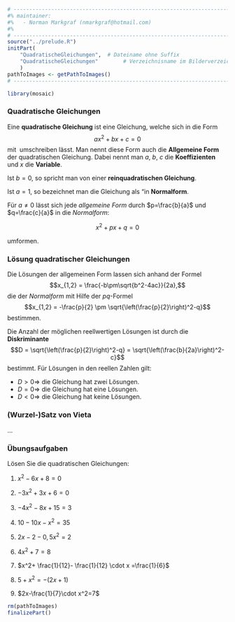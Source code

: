 ```r
# ---------------------------------------------------------------------------
#% maintainer:
#%   - Norman Markgraf (nmarkgraf@hotmail.com)
#%
# ---------------------------------------------------------------------------
source("../prelude.R")
initPart(
    "QuadratischeGleichungen",  # Dateiname ohne Suffix
    "QuadratischeGleichungen"        # Verzeichnisname im Bilderverzeichnis 
    )
pathToImages <- getPathToImages()
# ---------------------------------------------------------------------------

library(mosaic)

```


### Quadratische Gleichungen

Eine **quadratische Gleichung** ist eine Gleichung, welche sich in die Form
$$ax^2+bx+c=0$$
mit <math>a\neq 0</math> umschreiben lässt. 
Man nennt diese Form auch die **Allgemeine Form** der quadratischen Gleichung.
Dabei nennt man $a$, $b$, $c$ die **Koeffizienten** und $x$ die **Variable**.

Ist $b=0$, so spricht man von einer **reinquadratischen Gleichung**.

Ist $a=1$, so bezeichnet man die Gleichung als "in **Normalform**.

Für $a \neq 0$ lässt sich jede *allgemeine Form* durch $p=\frac{b}{a}$ und $q=\frac{c}{a}$ in die *Normalform*:

$$x^2 + px +q =0$$

umformen.

### Lösung quadratischer Gleichungen

Die Lösungen der allgemeinen Form lassen sich anhand der Formel
$$x_{1,2} = \frac{-b\pm\sqrt{b^2-4ac}}{2a},$$
die der *Normalform* mit Hilfe der $pq$-Formel
$$x_{1,2} = -\frac{p}{2} \pm \sqrt{\left(\frac{p}{2}\right)^2-q}$$
bestimmen. 

Die Anzahl der möglichen reellwertigen Lösungen ist durch die **Diskriminante**
$$D = \sqrt{\left(\frac{p}{2}\right)^2-q} = \sqrt{\left(\frac{b}{2a}\right)^2-c}$$
bestimmt. 
Für Lösungen in den reellen Zahlen gilt:

- $D > 0 \Rightarrow$ die Gleichung hat zwei Lösungen.
- $D = 0 \Rightarrow$ die Gleichung hat eine Lösungen.
- $D < 0 \Rightarrow$ die Gleichung hat keine Lösungen.


### (Wurzel-)Satz von Vieta

...

### Übungsaufgaben

Lösen Sie die quadratischen Gleichungen:

1. $x^2-6x+8=0$

2. $-3x^2+3x+6=0$

3. $-4x^2-8x+15=3$

4. $10-10x-x^2=35$

5. $2x-2-0{,}5x^2=2$

6. $4x^2+7=8$

7. $x^2+ \frac{1}{12}- \frac{1}{12} \cdot x =\frac{1}{6}$

8. $5+x^2=-(2x+1)$

9. $2x-\frac{1}{7}\cdot x^2=7$


```r
rm(pathToImages)
finalizePart()
```
